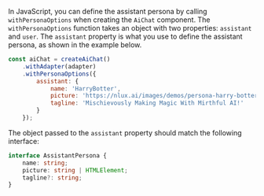 In JavaScript, you can define the assistant persona by calling `withPersonaOptions` when creating the `AiChat` component.
The `withPersonaOptions` function takes an object with two properties: `assistant` and `user`. The `assistant` property is
what you use to define the assistant persona, as shown in the example below.

```javascript
const aiChat = createAiChat()
    .withAdapter(adapter)
    .withPersonaOptions({
        assistant: {
            name: 'HarryBotter',
            picture: 'https://nlux.ai/images/demos/persona-harry-botter.jpg',
            tagline: 'Mischievously Making Magic With Mirthful AI!'
        }
    });
```

The object passed to the `assistant` property should match the following interface:

```typescript
interface AssistantPersona {
    name: string;
    picture: string | HTMLElement;
    tagline?: string;
}
```

